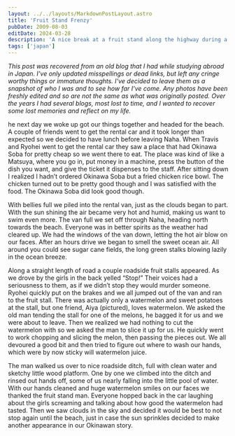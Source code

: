 ```yaml
---
layout: ../../layouts/MarkdownPostLayout.astro
title: 'Fruit Stand Frenzy'
pubDate: 2009-08-03
editDate: 2024-03-28
description: 'A nice break at a fruit stand along the highway during a trip to Okinawa'
tags: ['japan']
---
```



_This post was recovered from an old blog that I had while studying abroad in Japan. I've only updated misspellings or dead links, but left any cringe worthy things or immature thoughts. I've decided to leave them as a snapshot of who I was and to see how far I've come. Any photos have been freshly edited and so are not the same as what was originally posted. Over the years I had several blogs, most lost to time, and I wanted to recover some lost memories and reflect on my life._

<DropCap letter='T' />
he next day we woke up got our things together and headed for the beach. A couple of friends went to
get the rental car and it took longer than expected so we decided to have lunch before leaving Naha.
When Travis and Ryohei went to get the rental car they saw a place that had Okinawa Soba for pretty cheap
so we went there to eat. The place was kind of like a Matsuya, where you go in, put money in a machine,
press the button of the dish you want, and give the ticket it dispenses to the staff. After sitting down
I realized I hadn’t ordered Okinawa Soba but a fried chicken rice bowl. The chicken turned out to be
pretty good though and I was satisfied with the food. The Okinawa Soba did look good though.

With bellies full we piled into the rental van, just as the clouds began to part. With the sun shining the air became very hot and humid, making us want to swim even more. The van full we set off through Naha, heading north towards the beach. Everyone was in better spirits as the weather had cleared up. We had the windows of the van down, letting the hot air blow on our faces. After an hours drive we began to smell the sweet ocean air. All around you could see sugar cane fields, the long green stalks blowing lazily in the ocean breeze.

Along a straight length of road a couple roadside fruit stalls appeared. As we drove by the girls in the back yelled “Stop!” Their voices had a seriousness to them, as if we didn’t stop they would murder someone. Ryohei quickly put on the brakes and we all jumped out of the van and ran to the fruit stall. There was actually only a watermelon and sweet potatoes at the stall, but one friend, Aiya (pictured), loves watermelon. We asked the old man tending the stall for one of the melons, he bagged it for us and we were about to leave. Then we realized we had nothing to cut the watermelon with so we asked the man to slice it up for us. He quickly went to work chopping and slicing the melon, then passing the pieces out. We all devoured a good bit and then tried to figure out where to wash our hands, which were by now sticky will watermelon juice.

The man walked us over to nice roadside ditch, full with clean water and sketchy little wood platform. One by one we climbed into the ditch and rinsed out hands off, some of us nearly falling into the little pool of water. With our hands cleaned and huge watermelon smiles on our faces we thanked the fruit stand man. Everyone hopped back in the car laughing about the girls screaming and talking about how good the watermelon had tasted. Then we saw clouds in the sky and decided it would be best to not stop again until the beach, just in case the sun sprinkles decided to make another appearance in our Okinawan story.
